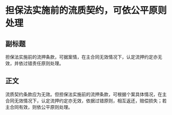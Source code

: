 # 担保法实施前的流质契约，可依公平原则处理
## 副标题
担保法实施前的流押条款，可据案情，在主合同无效情况下，认定流押约定亦无效，并依过错责任原则处理。
## 正文
流质契约条款应为无效。但担保法实施前的流押条款，可根据个案具体情况，在主合同无效情况下，认定流押约定亦无效，依据过错原则，相互返还，赔偿损失；若主合同有效，则依公平原则处理。